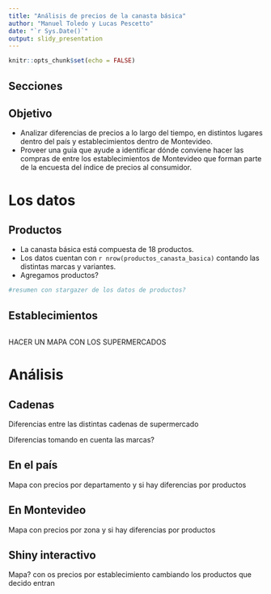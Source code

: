 ```yaml
---
title: "Análisis de precios de la canasta básica"
author: "Manuel Toledo y Lucas Pescetto"
date: "`r Sys.Date()`"
output: slidy_presentation
---
```


```r
knitr::opts_chunk$set(echo = FALSE)
```

## Secciones



## Objetivo

- Analizar diferencias de precios a lo largo del tiempo, en distintos lugares dentro del país y establecimientos dentro de Montevideo.
- Proveer una guía que ayude a identificar dónde conviene hacer las compras de entre los establecimientos de Montevideo que forman parte de la encuesta del índice de precios al consumidor.

# Los datos

## Productos

- La canasta básica está compuesta de 18 productos.
- Los datos cuentan con `r nrow(productos_canasta_basica)` contando las distintas marcas y variantes.
- Agregamos productos?


```r
#resumen con stargazer de los datos de productos?
```


## Establecimientos

```r

```

HACER UN MAPA CON LOS SUPERMERCADOS

# Análisis

## Cadenas

Diferencias entre las distintas cadenas de supermercado

Diferencias tomando en cuenta las marcas?

## En el país

Mapa con precios por departamento y si hay diferencias por productos

## En Montevideo

Mapa con precios por zona y si hay diferencias por productos

## Shiny interactivo

Mapa? con os precios por establecimiento cambiando los productos que decido entran
